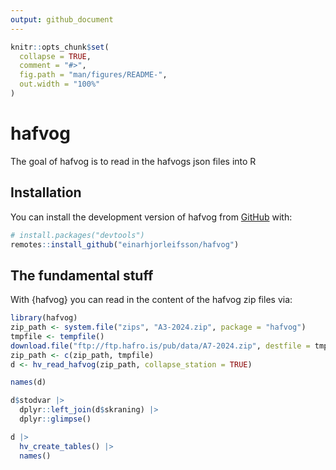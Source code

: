 ```yaml
---
output: github_document
---
```


<!-- README.md is generated from README.Rmd. Please edit that file -->

```r
knitr::opts_chunk$set(
  collapse = TRUE,
  comment = "#>",
  fig.path = "man/figures/README-",
  out.width = "100%"
)
```

# hafvog

<!-- badges: start -->
<!-- badges: end -->

The goal of hafvog is to read in the hafvogs json files into R

## Installation

You can install the development version of hafvog from [GitHub](https://github.com/) with:

```r
# install.packages("devtools")
remotes::install_github("einarhjorleifsson/hafvog")
```

## The fundamental stuff

With {hafvog} you can read in the content of the hafvog zip files via:

```r
library(hafvog)
zip_path <- system.file("zips", "A3-2024.zip", package = "hafvog")
tmpfile <- tempfile()
download.file("ftp://ftp.hafro.is/pub/data/A7-2024.zip", destfile = tmpfile)
zip_path <- c(zip_path, tmpfile)
d <- hv_read_hafvog(zip_path, collapse_station = TRUE)

names(d)

d$stodvar |> 
  dplyr::left_join(d$skraning) |> 
  dplyr::glimpse()

d |> 
  hv_create_tables() |> 
  names()
```
